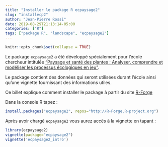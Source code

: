 ```yaml
---
title: "Installer le package R ecpaysage2"
slug: "installecp2"
author: "Jean-Pierre Rossi"
date: 2019-08-29T21:13:14-05:00
categories: ["R"]
tags: ["package R", "landscape", "ecpaysage2"]
---
```


```r
knitr::opts_chunk$set(collapse = TRUE)
```

Le package `ecpaysage2` a été développé spécialement pour l'école chercheur intitulée ["Paysage et santé des plantes : Analyser, comprendre et modéliser les processus écologiques en jeu"](http://jobs.inra.fr/Evenements/Ecole-chercheurs-paysage).

Le package contient des données qui seront utilisées durant l'école ainsi qu'une vignette fournissant des informations utiles.

Ce billet explique comment installer le package à partir du site [R-Forge](https://r-forge.r-project.org/)

Dans la console R tapez :

```r
install.packages("ecpaysage2", repos="http://R-Forge.R-project.org")
```

Après avoir chargé `ecpaysage2` vous aurez accès à la vignette en tapant :

```r
library(ecpaysage2)
vignette(package="ecpaysage2")
vignette('ecpaysage2_intro')
```


